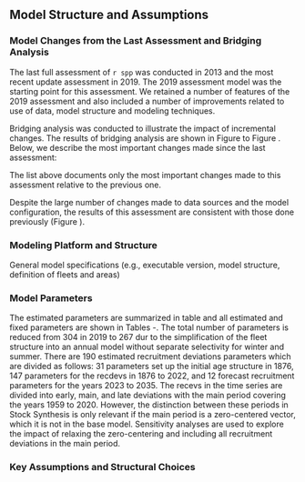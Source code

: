 ## Model Structure and Assumptions

### Model Changes from the Last Assessment and Bridging Analysis

The last full assessment of `r spp` was conducted in 2013 and the most recent update assessment in 2019. The 2019 assessment model was the starting point for this assessment. We retained a number of features of the 2019 assessment and also included a number of improvements related to use of data, model structure and modeling techniques. 

Bridging analysis was conducted to illustrate the impact of incremental changes. The results of bridging analysis are shown in Figure \ref{fig:bridge1-ssb} to Figure \ref{fig:bridge3-bratio}. Below, we describe the most important changes made since the last assessment:

\begin{enumerate}

\item Upgraded to Stock Synthesis version 3.30.21 (released in February 2023). This is standard practice to capitalize on newly developed features and corrections to older versions as well as improvements in computational efficiency.  No discernible differences were produce by this change.

\item Updated historical and current fishery removals, to include most up to date information. This year WDFW completed historical catch reconstruction of `r spp` and newly estimated landings are lower than those used in previous assessment. Newly estimated Washington landings are also more consistent with history of commercial removals on the West Coast and represent improvement to the assessment.

\item Removed fishery CPUE time series. This change did not impact the assessment outputs as well as model fits (Figure \ref{fig:bridge1-ssb}).

\item Combined Winter and Summer fleets into corresponding annual North and South fleets. The separation of North and South fisheries into the Winter and Summer fleets were primarily motivated by the using the fishery CPUE indices form Winter fisheries, targeting `r spp` spawning aggregations. With removal of CPUE indices from the model, separation into Winter and Summer fleets was no longer needed. Also, Winter and Summer fleets selectivity curves were very similar within respective fisheries. Combining Winter and Summer fleets within North and South fisheries yielded very similar results (Figure \ref{fig:bridge2-ssb}). Combining seasonal fleets also removed uncertainty associated with separating historical annual catches by season (since fishing year for Winter fleet was defined from November of previous year through the February of the current year). Finally, using annual catches (rather than assigning to current year catches from previous) put assessment in alignment with management system, which operates on a calendar year basis.  

\item Recalculated survey abundance indices using sdmTMB geostatistical model. Results did not impact the model output (Figure \ref{fig:bridge1-ssb}).

\item Switched to a single triennial survey index (instead separating it into two indices for early and late survey periods). The triennial index was separated in past assessments due to change in depth and latitudinal coverage of the triennial survey. Using a single index did not impact model results (Figure \ref{fig:bridge1-ssb}), but provided a longer historical survey trend and simplified the structure of the assessment model.

\item Updated input sample sizes associated with fisheries composition data to using a function of number of trips and number and fish (rather than number of trips, as in previous assessment), to follow current best practices and ensure a consistent treatment of fishery and survey input data (Figure \ref{fig:bridge2-ssb}).

\item Updated weight-length, maturity and fecundity parameters, to include most up to date and improved information. Updating weight-length parameters did not produce a noticeable change. Model with new maturity parameters had slightly lower scale as length at 50% maturity now is slightly higher (Figure \ref{fig:bridge3-ssb} and Figure \ref{fig:bridge3-bratio}).  With new fecundity parameters, the model produces spawning output rather that spawning biomass, and 2019 model 2023 spawning outputs are no longer comparable. However, relative depletion show similar results (Figure \ref{fig:bridge3-bratio}).

\item Updated spawn-recruit parameters and fixed Beverton-Holt steepness at 0.8, mean of the Myers prior developed based on meta-analysis of flatfish steepness (Myers et al. 1999). When estimated, steepness was hitting the upper parameter bound of 1 (steepness likelihood profile is included in this report). Limiting steepness to 0.8 did not cause a change in model results (Figure \ref{fig:bridge3-ssb} and Figure \ref{fig:bridge3-bratio}), but yielded more reasonable estimates of other life history parameters, including natural mortality.

\end{enumerate}

The list above documents only the most important changes made to this assessment relative to the previous one. 

Despite the large number of changes made to data sources and the model configuration, the results of this assessment are consistent with those done previously (Figure \ref{fig:smry-bio-historical}).

### Modeling Platform and Structure
General model specifications (e.g., executable version, model structure, definition of fleets and areas)


### Model Parameters
The estimated parameters are summarized in table \ref{tab:par-summary} and all estimated and fixed parameters are shown in Tables \ref{tab:table-pars-base-1}-\ref{tab:table-pars-base-13}. The total number of parameters is reduced from 304 in 2019 to 267 dur to the simplification of the fleet structure into an annual model without separate selectivity for winter and summer. There are 190 estimated recruitment deviations parameters which are divided as follows: 31 parameters set up the initial age structure in 1876, 147 parameters for the recdevs in 1876 to 2022, and 12 forecast recruitment parameters for the years 2023 to 2035. The recevs in the time series are divided into early, main, and late deviations with the main period covering the years 1959 to 2020. However, the distinction between these periods in Stock Synthesis is only relevant if the main period is a zero-centered vector, which it is not in the base model. Sensitivity analyses are used to explore the impact of relaxing the zero-centering and including all recruitment deviations in the main period.

### Key Assumptions and Structural Choices
